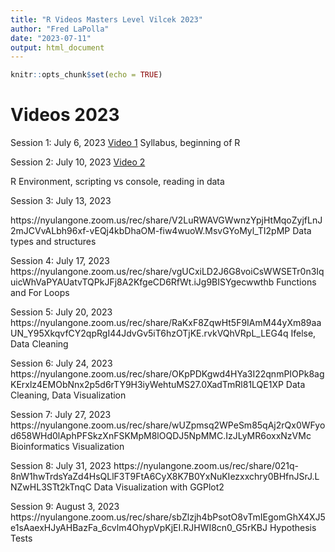 ```yaml
---
title: "R Videos Masters Level Vilcek 2023"
author: "Fred LaPolla"
date: "2023-07-11"
output: html_document
---
```


```r
knitr::opts_chunk$set(echo = TRUE)
```

# Videos 2023

Session 1: July 6, 2023
<a href="https://nyulangone.zoom.us/rec/share/omn8QwzgCoTU65J712Tix5bey--LDLpmKnMjwEU0H8gxj4Er08sqED-dJyqpc9zF.uSGaB2cDxrtMP7A7">Video 1</a>
Syllabus, beginning of R


Session 2: July 10, 2023
<a href="https://nyulangone.zoom.us/rec/share/fkSr0sne1Q5no4fXENlYljsgFI6ZlXnNqyn8BoXTWKbfmApZLCrVqGdCtyUj6wnY.aI3PpKZX5A7Oy2b8">Video 2</a> 

R Environment, scripting vs console, reading in data

Session 3: July 13, 2023

https://nyulangone.zoom.us/rec/share/V2LuRWAVGWwnzYpjHtMqoZyjfLnJ2mJCVvALbh96xf-vEQj4kbDhaOM-fiw4wuoW.MsvGYoMyl_TI2pMP
Data types and structures

Session 4: July 17, 2023
https://nyulangone.zoom.us/rec/share/vgUCxiLD2J6G8voiCsWWSETr0n3IquicWhVaPYAUatvTQPkJFj8A2KfgeCD6RfWt.iJg9BISYgecwwthb
Functions and For Loops

Session 5: July 20, 2023
https://nyulangone.zoom.us/rec/share/RaKxF8ZqwHt5F9IAmM44yXm89aaUN_Y95XkqvfCY2qpRgI44JdvGv5iT6hzOTjKE.rvkVQhVRpL_LEG4q
Ifelse, Data Cleaning

Session 6: July 24, 2023
https://nyulangone.zoom.us/rec/share/OKpPDKgwd4HYa3I22qnmPIOPk8agKErxlz4EMObNnx2p5d6rTY9H3iyWehtuMS27.0XadTmRl81LQE1XP
Data Cleaning, Data Visualization

Session 7: July 27, 2023
https://nyulangone.zoom.us/rec/share/wUZpmsq2WPeSm85qAj2rQx0WFyod658WHd0lAphPFSkzXnFSKMpM8lOQDJ5NpMMC.IzJLyMR6oxxNzVMc
Bioinformatics Visualization

Session 8: July 31, 2023
https://nyulangone.zoom.us/rec/share/021q-8nW1hwTrdsYaZd4HsQLlF3T9FtA6CyX8K7B0YxNuKIezxxchry0BHfnJSrJ.LNZwHL3STt2kTnqC
Data Visualization with GGPlot2

Session 9: August 3, 2023
https://nyulangone.zoom.us/rec/share/sbZlzjh4bPsotO8vTmIEgomGhX4XJ5e1sAaexHJyAHBazFa_6cvlm4OhypVpKjEI.RJHWI8cn0_G5rKBJ
Hypothesis Tests
